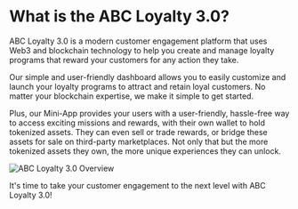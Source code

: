 # What is the ABC Loyalty 3.0?
ABC Loyalty 3.0 is a modern customer engagement platform that uses Web3 and blockchain technology to help you create and manage loyalty programs that reward your customers for any action they take. 

Our simple and user-friendly dashboard allows you to easily customize and launch your loyalty programs to attract and retain loyal customers. No matter your blockchain expertise, we make it simple to get started. 

Plus, our Mini-App provides your users with a user-friendly, hassle-free way to access exciting missions and rewards, with their own wallet to hold tokenized assets. They can even sell or trade rewards, or bridge these assets for sale on third-party marketplaces. Not only that but the more tokenized assets they own, the more unique experiences they can unlock. 

![ABC Loyalty 3.0 Overview](/abc-loyalty-30-overview.png)

It's time to take your customer engagement to the next level with ABC Loyalty 3.0!